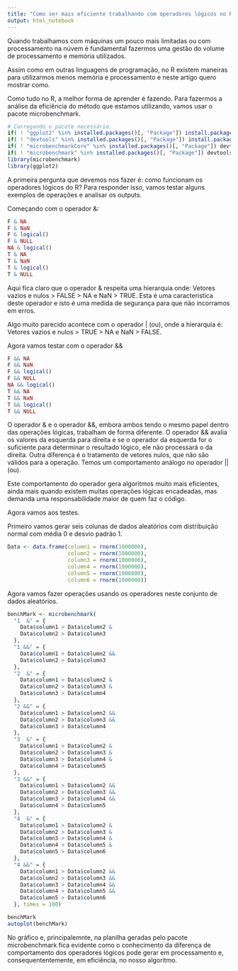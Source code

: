 ```yaml
---
title: "Como ser mais eficiente trabalhando com operadores lógicos no R"
output: html_notebook
---
```


Quando trabalhamos com máquinas um pouco mais limitadas ou com processamento na núvem é fundamental fazermos uma gestão do volume de processamento e memória utilizados.

Assim como em outras linguagens de programação, no R existem maneiras para utilizarmos menos memória e processamento e neste artigo quero mostrar como.

Como tudo no R, a melhor forma de aprender é fazendo. Para fazermos a análise da eficiência do método que estamos utilizando, vamos usar o pacote microbenchmark.

```r
# Carregando o pacote necessário.
if( ! "ggplot2" %in% installed.packages()[, "Package"]) install.packages("ggplot2")
if( ! "devtools" %in% installed.packages()[, "Package"]) install.packages("devtools")
if( ! "microbenchmarkCore" %in% installed.packages()[, "Package"]) devtools::install_github("olafmersmann/microbenchmarkCore")
if( ! "microbenchmark" %in% installed.packages()[, "Package"]) devtools::install_github("olafmersmann/microbenchmark")
library(microbenchmark)
library(ggplot2)

```

A primeira pergunta que devemos nos fazer é: como funcionam os operadores lógicos do R? Para responder isso, vamos testar alguns exemplos de operações e analisar os outputs.

Começando com o operador &:

```r
F & NA
F & NaN
F & logical()
F & NULL
NA & logical()
T & NA
T & NaN
T & logical()
T & NULL
```

Aqui fica claro que o operador & respeita uma hierarquia onde: Vetores vazios e nulos > FALSE > NA e NaN > TRUE. Esta é uma caracteristica deste operador e isto é uma medida de segurança para que não incorramos em erros.

Algo muito parecido acontece com o operador | (ou), onde a hierarquia é: Vetores vazios e nulos > TRUE > NA e NaN > FALSE.


Agora vamos testar com o operador &&

```r
F && NA
F && NaN
F && logical()
F && NULL
NA && logical()
T && NA
T && NaN
T && logical()
T && NULL
```
O operador & e o operador &&, embora ambos tendo o mesmo papel dentro das operações lógicas, trabalham de forma diferente. O operador && avalia os valores da esquerda para direita e se o operador da esquerda for o suficiente para determinar o resultado lógico, ele não processará o da direita. Outra diferença é o tratamento de vetores nulos, que não são válidos para a operação. Temos um comportamento análogo no operador || (ou).

Este comportamento do operador gera algoritmos muito mais eficientes, ainda mais quando existem muitas operações lógicas encadeadas, mas demanda uma responsabilidade maior de quem faz o código.


Agora vamos aos testes.

Primeiro vamos gerar seis colunas de dados aleatórios com distribuição normal com média 0 e desvio padrão 1.

```r
Data <- data.frame(column1 = rnorm(1000000),
                   column2 = rnorm(1000000),
                   column3 = rnorm(1000000),
                   column4 = rnorm(1000000),
                   column5 = rnorm(1000000),
                   column6 = rnorm(1000000))
```


Agora vamos fazer operações usando os operadores neste conjunto de dados aleatórios.

```r
benchMark <- microbenchmark(
  "1  &" = {
    Data$column1 > Data$column2 &
    Data$column2 > Data$column3
  },
  "1 &&" = {
    Data$column1 > Data$column2 &&
    Data$column2 > Data$column3
  },
  "2  &" = {
    Data$column1 > Data$column2 &
    Data$column2 > Data$column3 &
    Data$column3 > Data$column4
  },
  "2 &&" = {
    Data$column1 > Data$column2 &&
    Data$column2 > Data$column3 &&
    Data$column3 > Data$column4
  },
  "3  &" = {
    Data$column1 > Data$column2 &
    Data$column2 > Data$column3 &
    Data$column3 > Data$column4 &
    Data$column4 > Data$column5
  },
  "3 &&" = {
    Data$column1 > Data$column2 &&
    Data$column2 > Data$column3 &&
    Data$column3 > Data$column4 &&
    Data$column4 > Data$column5
  },
  "4  &" = {
    Data$column1 > Data$column2 &
    Data$column2 > Data$column3 &
    Data$column3 > Data$column4 &
    Data$column4 > Data$column5 &
    Data$column5 > Data$column6
  },
  "4 &&" = {
    Data$column1 > Data$column2 &&
    Data$column2 > Data$column3 &&
    Data$column3 > Data$column4 &&
    Data$column4 > Data$column5 &&
    Data$column5 > Data$column6
  }, times = 100)

benchMark
autoplot(benchMark)

```

No gráfico e, principalemnte, na planilha geradas pelo pacote microbenchmark fica evidente como o conhecimento da diferença de comportamento dos operadores lógicos pode gerar em processamento e, consequententemente, em eficiência, no nosso algoritmo.
